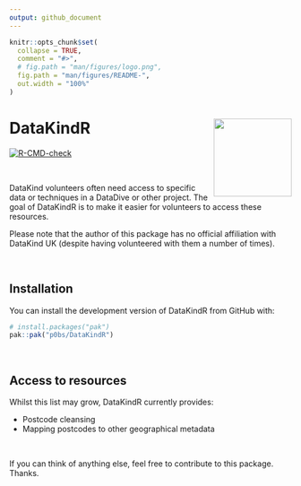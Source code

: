 ```yaml
---
output: github_document
---
```


<!-- README.md is generated from README.Rmd. Please edit that file -->

```r
knitr::opts_chunk$set(
  collapse = TRUE,
  comment = "#>",
  # fig.path = "man/figures/logo.png",
  fig.path = "man/figures/README-",
  out.width = "100%"
)
```

# DataKindR <img src='man/figures/logo.png' align="right" height="139" />

<!-- badges: start -->
[![R-CMD-check](https://github.com/p0bs/DataKindR/actions/workflows/R-CMD-check.yaml/badge.svg)](https://github.com/p0bs/DataKindR/actions/workflows/R-CMD-check.yaml)
<!-- badges: end -->

<br/>

DataKind volunteers often need access to specific data or techniques in a DataDive or other project. The goal of DataKindR is to make it easier for volunteers to access these resources.

Please note that the author of this package has no official affiliation with DataKind UK (despite having volunteered with them a number of times).

<br/>

## Installation

You can install the development version of DataKindR from GitHub with:

``` r
# install.packages("pak")
pak::pak("p0bs/DataKindR")
```

<br/>

## Access to resources

Whilst this list may grow, DataKindR currently provides:

  * Postcode cleansing
  * Mapping postcodes to other geographical metadata

<br/>

If you can think of anything else, feel free to contribute to this package. Thanks.
